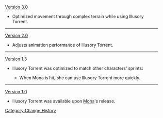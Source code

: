 [[Version 3.0]]
* Optimized movement through complex terrain while using Illusory Torrent.
----
[[Version 2.0]]
* Adjusts animation performance of Illusory Torrent.
----
[[Version 1.3]]
*Illusory Torrent was optimized to match other characters' sprints:
** {{Color|New effect:}} When Mona is hit, she can use Illusory Torrent more quickly.
----
[[Version 1.0]]
*Illusory Torrent was available upon [[Mona]]'s release.
<noinclude>[[Category:Change History]]</noinclude>